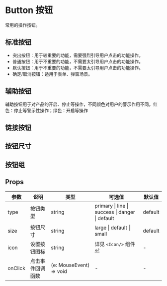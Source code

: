 # Button 按钮

常用的操作按钮。

## 标准按钮

- 突出按钮：用于较重要的功能，需要强烈引导用户点击的功能操作。
- 普通按钮：用于不重要的功能，不需要太引导用户点击的功能操作。
- 默认按钮：用于不重要的功能，不需要太引导用户点击的功能操作。
- 确定/取消按钮：适用于表单、弹窗场景。


<DemoStandard />

## 辅助按钮

辅助按钮用于对产品的开启、停止等操作，不同颜色对用户的警示作用不同。红色：停止等警示性操作；绿色：开启等操作


<DemoAux />

## 链接按钮


<DemoLink />

## 按钮尺寸


<DemoSize />

## 按钮组


<DemoGroup />

## Props

| 参数 | 说明 | 类型 | 可选值 | 默认值 |
| ----- | ----- | ----- | ----- | ----- |
| type | 按钮类型 | string | primary \| line \| success \| danger \| default | default |
| size | 按钮尺寸 | string| large \| default \| small| default |
| icon | 设置按钮图标 | string| 详见 `<Icon/>` 组件 <sup><a class="sym" href="./icon">↩</a></sup> ︎| - |
| onClick | 点击事件回调函数 | (e: MouseEvent) => void | - | - |
